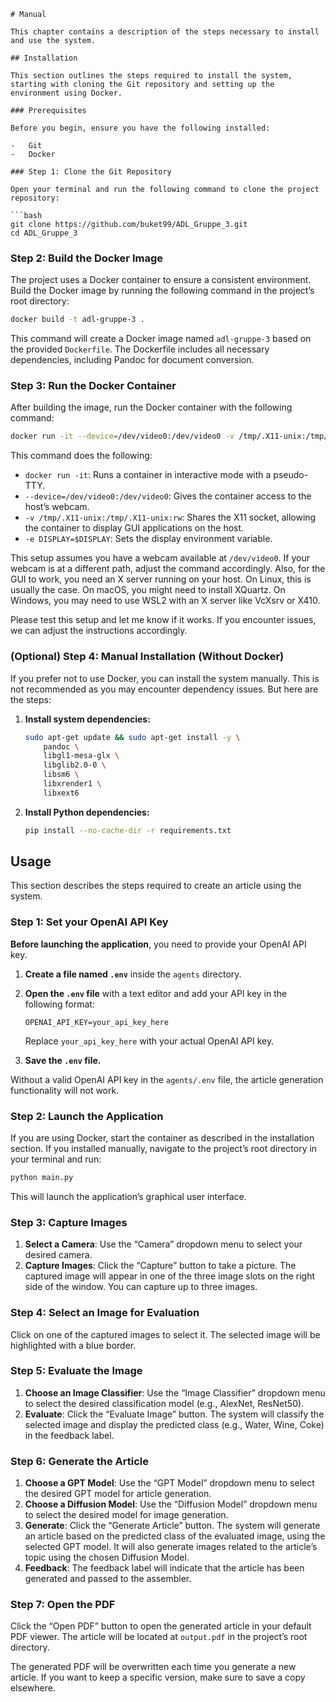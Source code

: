 ```qmd
# Manual

This chapter contains a description of the steps necessary to install and use the system.

## Installation

This section outlines the steps required to install the system, starting with cloning the Git repository and setting up the environment using Docker.

### Prerequisites

Before you begin, ensure you have the following installed:

-   Git
-   Docker

### Step 1: Clone the Git Repository

Open your terminal and run the following command to clone the project repository:

```bash
git clone https://github.com/buket99/ADL_Gruppe_3.git
cd ADL_Gruppe_3
```

### Step 2: Build the Docker Image

The project uses a Docker container to ensure a consistent environment. Build the Docker image by running the following command in the project's root directory:

```bash
docker build -t adl-gruppe-3 .
```

This command will create a Docker image named `adl-gruppe-3` based on the provided `Dockerfile`. The Dockerfile includes all necessary dependencies, including Pandoc for document conversion.

### Step 3: Run the Docker Container

After building the image, run the Docker container with the following command:

```bash
docker run -it --device=/dev/video0:/dev/video0 -v /tmp/.X11-unix:/tmp/.X11-unix:rw -e DISPLAY=$DISPLAY adl-gruppe-3
```

This command does the following:

-   `docker run -it`: Runs a container in interactive mode with a pseudo-TTY.
-   `--device=/dev/video0:/dev/video0`: Gives the container access to the host's webcam.
-   `-v /tmp/.X11-unix:/tmp/.X11-unix:rw`: Shares the X11 socket, allowing the container to display GUI applications on the host.
-   `-e DISPLAY=$DISPLAY`: Sets the display environment variable.

::: {.callout-note}
This setup assumes you have a webcam available at `/dev/video0`. If your webcam is at a different path, adjust the command accordingly. Also, for the GUI to work, you need an X server running on your host. On Linux, this is usually the case. On macOS, you might need to install XQuartz. On Windows, you may need to use WSL2 with an X server like VcXsrv or X410.

Please test this setup and let me know if it works. If you encounter issues, we can adjust the instructions accordingly.
:::

### (Optional) Step 4: Manual Installation (Without Docker)

If you prefer not to use Docker, you can install the system manually. This is not recommended as you may encounter dependency issues. But here are the steps:

1. **Install system dependencies:**

    ```bash
    sudo apt-get update && sudo apt-get install -y \
        pandoc \
        libgl1-mesa-glx \
        libglib2.0-0 \
        libsm6 \
        libxrender1 \
        libxext6
    ```

2. **Install Python dependencies:**

    ```bash
    pip install --no-cache-dir -r requirements.txt
    ```

## Usage

This section describes the steps required to create an article using the system.

### Step 1: Set your OpenAI API Key

**Before launching the application**, you need to provide your OpenAI API key.

1. **Create a file named `.env`** inside the `agents` directory.
2. **Open the `.env` file** with a text editor and add your API key in the following format:

    ```
    OPENAI_API_KEY=your_api_key_here
    ```

    Replace `your_api_key_here` with your actual OpenAI API key.
3. **Save the `.env` file.**

::: {.callout-important}
Without a valid OpenAI API key in the `agents/.env` file, the article generation functionality will not work.
:::

### Step 2: Launch the Application

If you are using Docker, start the container as described in the installation section. If you installed manually, navigate to the project's root directory in your terminal and run:

```bash
python main.py
```

This will launch the application's graphical user interface.

### Step 3: Capture Images

1. **Select a Camera**: Use the "Camera" dropdown menu to select your desired camera.
2. **Capture Images**: Click the "Capture" button to take a picture. The captured image will appear in one of the three image slots on the right side of the window. You can capture up to three images.

### Step 4: Select an Image for Evaluation

Click on one of the captured images to select it. The selected image will be highlighted with a blue border.

### Step 5: Evaluate the Image

1. **Choose an Image Classifier**: Use the "Image Classifier" dropdown menu to select the desired classification model (e.g., AlexNet, ResNet50).
2. **Evaluate**: Click the "Evaluate Image" button. The system will classify the selected image and display the predicted class (e.g., Water, Wine, Coke) in the feedback label.

### Step 6: Generate the Article

1. **Choose a GPT Model**: Use the "GPT Model" dropdown menu to select the desired GPT model for article generation.
2. **Choose a Diffusion Model**: Use the "Diffusion Model" dropdown menu to select the desired model for image generation.
3. **Generate**: Click the "Generate Article" button. The system will generate an article based on the predicted class of the evaluated image, using the selected GPT model. It will also generate images related to the article's topic using the chosen Diffusion Model.
4. **Feedback**: The feedback label will indicate that the article has been generated and passed to the assembler.

### Step 7: Open the PDF

Click the "Open PDF" button to open the generated article in your default PDF viewer. The article will be located at `output.pdf` in the project's root directory.

::: {.callout-note}
The generated PDF will be overwritten each time you generate a new article. If you want to keep a specific version, make sure to save a copy elsewhere.
:::
